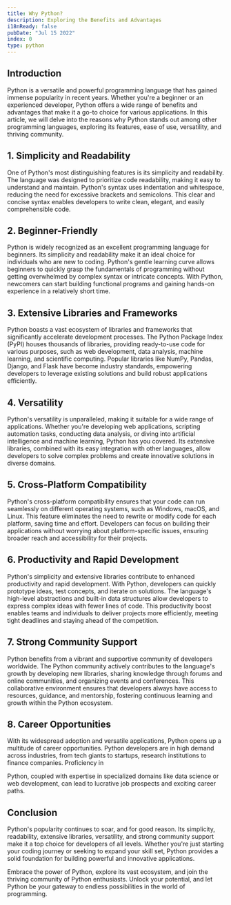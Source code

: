```yaml
---
title: Why Python?
description: Exploring the Benefits and Advantages
i18nReady: false
pubDate: "Jul 15 2022"
index: 0
type: python
---
```


## Introduction

Python is a versatile and powerful programming language that has gained immense popularity in recent years. Whether you're a beginner or an experienced developer, Python offers a wide range of benefits and advantages that make it a go-to choice for various applications. In this article, we will delve into the reasons why Python stands out among other programming languages, exploring its features, ease of use, versatility, and thriving community.

## 1. Simplicity and Readability

One of Python's most distinguishing features is its simplicity and readability. The language was designed to prioritize code readability, making it easy to understand and maintain. Python's syntax uses indentation and whitespace, reducing the need for excessive brackets and semicolons. This clear and concise syntax enables developers to write clean, elegant, and easily comprehensible code.

## 2. Beginner-Friendly

Python is widely recognized as an excellent programming language for beginners. Its simplicity and readability make it an ideal choice for individuals who are new to coding. Python's gentle learning curve allows beginners to quickly grasp the fundamentals of programming without getting overwhelmed by complex syntax or intricate concepts. With Python, newcomers can start building functional programs and gaining hands-on experience in a relatively short time.

## 3. Extensive Libraries and Frameworks

Python boasts a vast ecosystem of libraries and frameworks that significantly accelerate development processes. The Python Package Index (PyPI) houses thousands of libraries, providing ready-to-use code for various purposes, such as web development, data analysis, machine learning, and scientific computing. Popular libraries like NumPy, Pandas, Django, and Flask have become industry standards, empowering developers to leverage existing solutions and build robust applications efficiently.

## 4. Versatility

Python's versatility is unparalleled, making it suitable for a wide range of applications. Whether you're developing web applications, scripting automation tasks, conducting data analysis, or diving into artificial intelligence and machine learning, Python has you covered. Its extensive libraries, combined with its easy integration with other languages, allow developers to solve complex problems and create innovative solutions in diverse domains.

## 5. Cross-Platform Compatibility

Python's cross-platform compatibility ensures that your code can run seamlessly on different operating systems, such as Windows, macOS, and Linux. This feature eliminates the need to rewrite or modify code for each platform, saving time and effort. Developers can focus on building their applications without worrying about platform-specific issues, ensuring broader reach and accessibility for their projects.

## 6. Productivity and Rapid Development

Python's simplicity and extensive libraries contribute to enhanced productivity and rapid development. With Python, developers can quickly prototype ideas, test concepts, and iterate on solutions. The language's high-level abstractions and built-in data structures allow developers to express complex ideas with fewer lines of code. This productivity boost enables teams and individuals to deliver projects more efficiently, meeting tight deadlines and staying ahead of the competition.

## 7. Strong Community Support

Python benefits from a vibrant and supportive community of developers worldwide. The Python community actively contributes to the language's growth by developing new libraries, sharing knowledge through forums and online communities, and organizing events and conferences. This collaborative environment ensures that developers always have access to resources, guidance, and mentorship, fostering continuous learning and growth within the Python ecosystem.

## 8. Career Opportunities

With its widespread adoption and versatile applications, Python opens up a multitude of career opportunities. Python developers are in high demand across industries, from tech giants to startups, research institutions to finance companies. Proficiency in

Python, coupled with expertise in specialized domains like data science or web development, can lead to lucrative job prospects and exciting career paths.

## Conclusion

Python's popularity continues to soar, and for good reason. Its simplicity, readability, extensive libraries, versatility, and strong community support make it a top choice for developers of all levels. Whether you're just starting your coding journey or seeking to expand your skill set, Python provides a solid foundation for building powerful and innovative applications.

Embrace the power of Python, explore its vast ecosystem, and join the thriving community of Python enthusiasts. Unlock your potential, and let Python be your gateway to endless possibilities in the world of programming.
